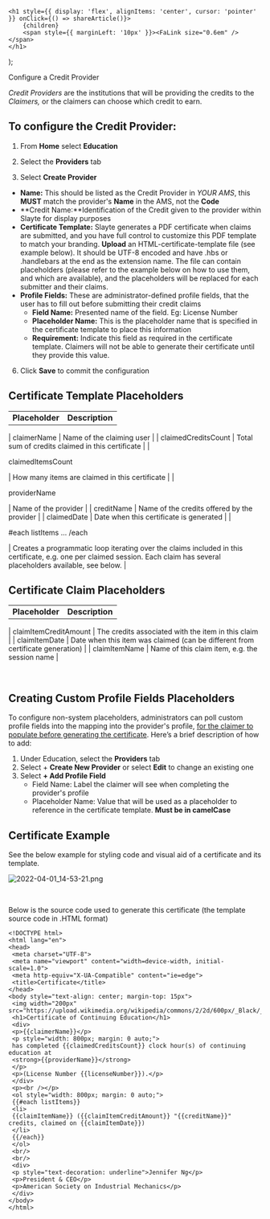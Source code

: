 

    <h1 style={{ display: 'flex', alignItems: 'center', cursor: 'pointer' }} onClick={() => shareArticle()}>
        {children} 
        <span style={{ marginLeft: '10px' }}><FaLink size="0.6em" /></span>
    </h1>
);

<ToastContainer />

<ClickableTitle>Configure a Credit Provider</ClickableTitle>




*Credit Providers* are the institutions that will be providing the credits to the *Claimers,* or the claimers can choose which credit to earn.


## To configure the Credit Provider:


1. From **Home** select **Education**


2. Select the **Providers** tab


3. Select **Create Provider**


* **Name:** This should be listed as the Credit Provider in *YOUR AMS*, this **MUST** match the provider's **Name** in the AMS, not the **Code**
* **Credit Name:**Identification of the Credit given to the provider within Slayte for display purposes
* **Certificate Template:** Slayte generates a PDF certificate when claims are submitted, and you have full control to customize this PDF template to match your branding. **Upload** an HTML-certificate-template file (see example below). It should be UTF-8 encoded and have .hbs or .handlebars at the end as the extension name. The file can contain placeholders (please refer to the example below on how to use them, and which are available), and the placeholders will be replaced for each submitter and their claims.
* **Profile Fields:** These are administrator-defined profile fields, that the user has to fill out before submitting their credit claims
	+ **Field Name:** Presented name of the field. Eg: License Number
	+ **Placeholder Name:** This is the placeholder name that is specified in the certificate template to place this information
	+ **Requirement:** Indicate this field as required in the certificate template. Claimers will not be able to generate their certificate until they provide this value.


6. Click **Save** to commit the configuration


## Certificate Template Placeholders




|  |  |
| --- | --- |
| **Placeholder** | **Description** |
| 
claimerName
 | Name of the claiming user |
| 
claimedCreditsCount
 | Total sum of credits claimed in this certificate |
| 


claimedItemsCount


 | How many items are claimed in this certificate |
| 


providerName


 | Name of the provider |
| 
creditName
 | Name of the credits offered by the provider |
| claimedDate | Date when this certificate is generated |
| 


#each listItems
...
/each


 | Creates a programmatic loop iterating over the claims included in this certificate, e.g. one per claimed session. Each claim has several placeholders available, see below. |


## Certificate Claim Placeholders




|  |  |
| --- | --- |
| **Placeholder** | **Description** |
| 
claimItemCreditAmount
 | The credits associated with the item in this claim |
| 
claimItemDate
 | Date when this item was claimed (can be different from certificate generation) |
| 
claimItemName
 | Name of this claim item, e.g. the session name |


 


## Creating Custom Profile Fields Placeholders


To configure non-system placeholders, administrators can poll custom profile fields into the mapping into the provider's profile, [for the claimer to populate before generating the certificate](https://docs-for-customers.slayte.com/hc/en-us/articles/5381554833171). Here’s a brief description of how to add:


1. Under Education, select the **Providers** tab
2. Select + **Create New Provider** or select **Edit** to change an existing one
3. Select **+ Add Profile Field**
	* Field Name: Label the claimer will see when completing the provider's profile
	* Placeholder Name: Value that will be used as a placeholder to reference in the certificate template. **Must be in camelCase**


## Certificate Example


See the below example for styling code and visual aid of a certificate and its template.


![2022-04-01_14-53-21.png](../../../resources/article-images/4579670710675-Configure-a-Credit-Provider_1.png)


 


Below is the source code used to generate this certificate (the template source code in .HTML format)




```
<!DOCTYPE html>  
<html lang="en">  
<head>  
 <meta charset="UTF-8">  
 <meta name="viewport" content="width=device-width, initial-scale=1.0">  
 <meta http-equiv="X-UA-Compatible" content="ie=edge">  
 <title>Certificate</title>  
</head>  
<body style="text-align: center; margin-top: 15px">  
 <img width="200px" src="https://upload.wikimedia.org/wikipedia/commons/2/2d/600px/_Black/_star/_White/_background.svg"/>  
 <h1>Certificate of Continuing Education</h1>  
 <div>  
 <p>{{claimerName}}</p>  
 <p style="width: 800px; margin: 0 auto;">  
 has completed {{claimedCreditsCount}} clock hour(s) of continuing education at  
 <strong>{{providerName}}</strong>  
 </p>  
 <p>(License Number {{licenseNumber}}).</p>  
 </div>  
 <p><br /></p>  
 <ol style="width: 800px; margin: 0 auto;">  
 {{#each listItems}}  
 <li>  
 {{claimItemName}} ({{claimItemCreditAmount}} "{{creditName}}" credits, claimed on {{claimItemDate}})  
 </li>  
 {{/each}}  
 </ol>  
 <br/>  
 <br/>  
 <div>  
 <p style="text-decoration: underline">Jennifer Ng</p>  
 <p>President & CEO</p>  
 <p>American Society on Industrial Mechanics</p>  
 </div>  
</body>  
</html>
```



